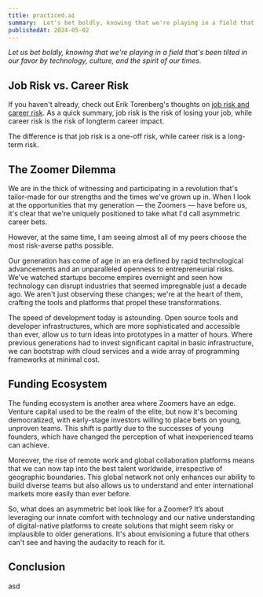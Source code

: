 ```yaml
---
title: practiced.ai
summary:  Let's bet boldly, knowing that we're playing in a field that's been tilted in our favor by technology, culture, and the spirit of our times.
publishedAt: 2024-05-02
---
```

*Let us bet boldly, knowing that we're playing in a field that's been tilted in our favor by technology, culture, and the spirit of our times.*

## Job Risk vs. Career Risk

If you haven't already, check out Erik Torenberg's thoughts on [job risk and career risk](https://eriktorenberg.substack.com/p/take-asymmetric-bets). As a quick summary, job risk is the risk of losing your job, while career risk is the risk of longterm career impact. 

The difference is that job risk is a one-off risk, while career risk is a long-term risk.

## The Zoomer Dilemma
We are in the thick of witnessing and participating in a revolution that's tailor-made for our strengths and the times we've grown up in.
When I look at the opportunities that my generation — the Zoomers — have before us, it's clear that we're uniquely positioned to take what I'd call asymmetric career bets. 


However, at the same time, I am seeing almost all of my peers choose the most risk-averse paths possible.

Our generation has come of age in an era defined by rapid technological advancements and an unparalleled openness to entrepreneurial risks. We've watched startups become empires overnight and seen how technology can disrupt industries that seemed impregnable just a decade ago. We aren't just observing these changes; we're at the heart of them, crafting the tools and platforms that propel these transformations.

The speed of development today is astounding. Open source tools and developer infrastructures, which are more sophisticated and accessible than ever, allow us to turn ideas into prototypes in a matter of hours. Where previous generations had to invest significant capital in basic infrastructure, we can bootstrap with cloud services and a wide array of programming frameworks at minimal cost.

## Funding Ecosystem
The funding ecosystem is another area where Zoomers have an edge. Venture capital used to be the realm of the elite, but now it's becoming democratized, with early-stage investors willing to place bets on young, unproven teams. This shift is partly due to the successes of young founders, which have changed the perception of what inexperienced teams can achieve.

Moreover, the rise of remote work and global collaboration platforms means that we can now tap into the best talent worldwide, irrespective of geographic boundaries. This global network not only enhances our ability to build diverse teams but also allows us to understand and enter international markets more easily than ever before.

So, what does an asymmetric bet look like for a Zoomer? It’s about leveraging our innate comfort with technology and our native understanding of digital-native platforms to create solutions that might seem risky or implausible to older generations. It's about envisioning a future that others can't see and having the audacity to reach for it.

## Conclusion
asd